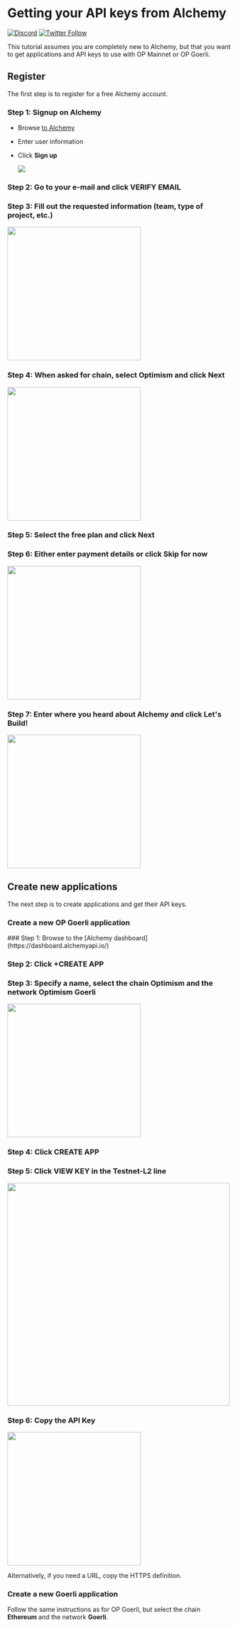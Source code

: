 
# Getting your API keys from Alchemy

[![Discord](https://img.shields.io/discord/667044843901681675.svg?color=768AD4&label=discord&logo=https%3A%2F%2Fdiscordapp.com%2Fassets%2F8c9701b98ad4372b58f13fd9f65f966e.svg)](https://discord-gateway.optimism.io)
[![Twitter Follow](https://img.shields.io/twitter/follow/optimismFND.svg?label=optimismFND&style=social)](https://twitter.com/optimismFND)

This tutorial assumes you are completely new to Alchemy, but that you want to get applications and API keys to use with OP Mainnet or OP Goerli.


## Register

<Steps>
The first step is to register for a free Alchemy account.

### Step 1: Signup on Alchemy 
- Browse [to Alchemy](https://auth.alchemyapi.io/signup?redirectUrl=https%3A%2F%2Fdashboard.alchemyapi.io%2Fsignup%2F%3Freferrer_origin%3DDIRECT)
- Enter user information
- Click **Sign up**

   <img src="/assets/signup.png" />

### Step 2: Go to your e-mail and click **VERIFY EMAIL**

### Step 3: Fill out the requested information (team, type of project, etc.)

   <img src="/assets/team-form.png" width="300"/>

### Step 4: When asked for chain, select **Optimism** and click **Next** 

   <img src="/assets/select-op.png" width="300"/>

### Step 5: Select the free plan and click **Next**

### Step 6: Either enter payment details or click **Skip for now**

   <img src="/assets/payment-details.png" width="300"/>

### Step 7: Enter where you heard about Alchemy and click **Let's Build!**

   <img src="/assets/lets-build.png" width="300"/>
</Steps>

## Create new applications

The next step is to create applications and get their API keys.

### Create a new OP Goerli application

<Steps>
### Step 1: Browse to the [Alchemy dashboard](https://dashboard.alchemyapi.io/)

### Step 2: Click **+CREATE APP**

### Step 3: Specify a name, select the chain **Optimism** and the network **Optimism Goerli**

   <img src="/assets/create-app-l2-testnet.png" width="300"/>

### Step 4: Click **CREATE APP**

### Step 5: Click **VIEW KEY** in the Testnet-L2 line

   <img src="/assets/viewkey.png" width="500"/>

### Step 6: Copy the API Key

   <img src="/assets/copykey.png" width="300"/>

   Alternatively, if you need a URL, copy the HTTPS definition.
</Steps>

### Create a new Goerli application

Follow the same instructions as for OP Goerli, but select the chain **Ethereum** and the network **Goerli**.